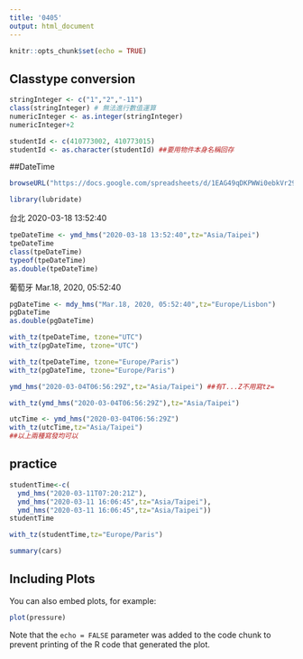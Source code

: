 ```yaml
---
title: '0405'
output: html_document
---
```


```r
knitr::opts_chunk$set(echo = TRUE)
```
## Classtype conversion

```r
stringInteger <- c("1","2","-11")
class(stringInteger) # 無法進行數值運算
numericInteger <- as.integer(stringInteger)
numericInteger+2
```
```r
studentId <- c(410773002, 410773015)
studentId <- as.character(studentId) ##要用物件本身名稱回存
```
##DateTime

```r
browseURL("https://docs.google.com/spreadsheets/d/1EAG49qDKPWWi0ebkVr29TLrvVnoBPfkvxYY-J3xLAHY/edit#gid=458686645")
```
```r
library(lubridate)
```
台北 2020-03-18 13:52:40
```r
tpeDateTime <- ymd_hms("2020-03-18 13:52:40",tz="Asia/Taipei")
tpeDateTime
class(tpeDateTime)
typeof(tpeDateTime)
as.double(tpeDateTime)
```
葡萄牙 Mar.18, 2020, 05:52:40
```r
pgDateTime <- mdy_hms("Mar.18, 2020, 05:52:40",tz="Europe/Lisbon")
pgDateTime
as.double(pgDateTime)
```
```r
with_tz(tpeDateTime, tzone="UTC")
with_tz(pgDateTime, tzone="UTC")
```
```r
with_tz(tpeDateTime, tzone="Europe/Paris")
with_tz(pgDateTime, tzone="Europe/Paris")
```
```r
ymd_hms("2020-03-04T06:56:29Z",tz="Asia/Taipei") ##有T...Z不用寫tz=
```
```r
with_tz(ymd_hms("2020-03-04T06:56:29Z"),tz="Asia/Taipei")

utcTime <- ymd_hms("2020-03-04T06:56:29Z")
with_tz(utcTime,tz="Asia/Taipei")
##以上兩種寫發均可以
```
## practice
```r
studentTime<-c(
  ymd_hms("2020-03-11T07:20:21Z"),
  ymd_hms("2020-03-11 16:06:45",tz="Asia/Taipei"),
  ymd_hms("2020-03-11 16:06:45",tz="Asia/Taipei"))
studentTime
```
```r
with_tz(studentTime,tz="Europe/Paris")
```





```r
summary(cars)
```

## Including Plots

You can also embed plots, for example:

```r
plot(pressure)
```

Note that the `echo = FALSE` parameter was added to the code chunk to prevent printing of the R code that generated the plot.
